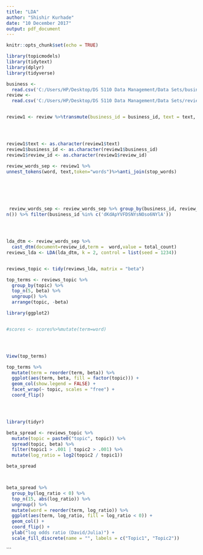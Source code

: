 ---
title: "LDA"
author: "Shishir Kurhade"
date: "10 December 2017"
output: pdf_document
---

```{r setup, include=FALSE}
knitr::opts_chunk$set(echo = TRUE)
```

```{r code}

library(topicmodels)
library(tidytext)
library(dplyr)
library(tidyverse)

business <-
  read.csv('C:/Users/HP/Desktop/DS 5110 Data Management/Data Sets/business.csv')
review <-
  read.csv('C:/Users/HP/Desktop/DS 5110 Data Management/Data Sets/review.csv',nrows = 100000)


review1 <- review %>%transmute(business_id = business_id, text = text, useful = useful, review_id = review_id,stars=stars)




review1$text <- as.character(review1$text)
review1$business_id <- as.character(review1$business_id)
review1$review_id <- as.character(review1$review_id)

review_words_sep <- review1 %>%
unnest_tokens(word, text,token="words")%>%anti_join(stop_words)






 review_words_sep <- review_words_sep %>% group_by(business_id, review_id, word) %>% summarise(total_count =
n()) %>% filter(business_id %in% c('dKdApYVFDSNYsNOso6NYlA'))




lda_dtm <- review_words_sep %>%
  cast_dtm(document=review_id,term =  word,value = total_count)
reviews_lda <- LDA(lda_dtm, k = 2, control = list(seed = 1234))


reviews_topic <- tidy(reviews_lda, matrix = "beta")

top_terms <- reviews_topic %>%
  group_by(topic) %>%
  top_n(5, beta) %>%
  ungroup() %>%
  arrange(topic, -beta)

library(ggplot2)


#scores <- scores%>%mutate(term=word)




View(top_terms)

top_terms %>%
  mutate(term = reorder(term, beta)) %>%
  ggplot(aes(term, beta, fill = factor(topic))) +
  geom_col(show.legend = FALSE) +
  facet_wrap(~ topic, scales = "free") +
  coord_flip()




library(tidyr)

beta_spread <- reviews_topic %>%
  mutate(topic = paste0("topic", topic)) %>%
  spread(topic, beta) %>%
  filter(topic1 > .001 | topic2 > .001) %>%
  mutate(log_ratio = log2(topic2 / topic1))

beta_spread



beta_spread %>%
  group_by(log_ratio < 0) %>%
  top_n(15, abs(log_ratio)) %>%
  ungroup() %>%
  mutate(word = reorder(term, log_ratio)) %>%
  ggplot(aes(term, log_ratio, fill = log_ratio < 0)) +
  geom_col() +
  coord_flip() +
  ylab("log odds ratio (David/Julia)") +
  scale_fill_discrete(name = "", labels = c("Topic1", "Topic2"))


```
```
